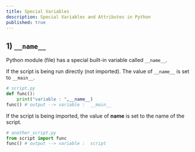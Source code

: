 ```yaml
---
title: Special Variables
description: Special Variables and Attributes in Python
published: true
---
```


## 1) **`__name__`**

Python module (file) has a special built-in variable called `__name__`.

If the script is being run directly (not imported). The value of `__name__` is set to `__main__`.

```python
# script.py
def func():
    print("variable : ",__name__)
func() # output --> variable :  __main__
```

If the script is being imported, the value of __name__ is set to the name of the script.

```python
# another_script.py
from script import func
func() # output --> variable :  script
```
